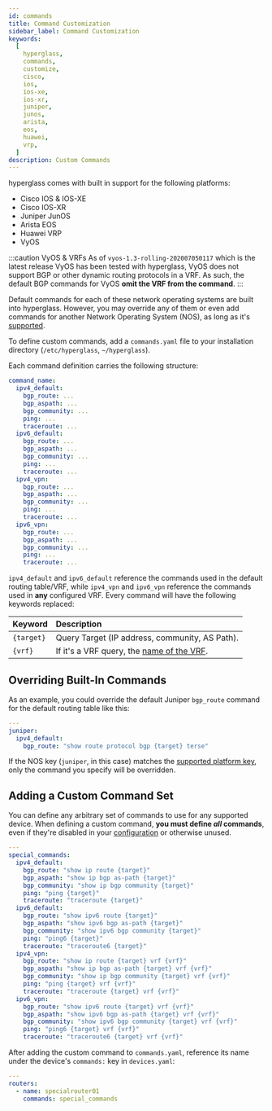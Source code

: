 ```yaml
---
id: commands
title: Command Customization
sidebar_label: Command Customization
keywords:
  [
    hyperglass,
    commands,
    customize,
    cisco,
    ios,
    ios-xe,
    ios-xr,
    juniper,
    junos,
    arista,
    eos,
    huawei,
    vrp,
  ]
description: Custom Commands
---
```


hyperglass comes with built in support for the following platforms:

- Cisco IOS & IOS-XE
- Cisco IOS-XR
- Juniper JunOS
- Arista EOS
- Huawei VRP
- VyOS

:::caution VyOS & VRFs
As of `vyos-1.3-rolling-202007050117` which is the latest release VyOS has been tested with hyperglass, VyOS does not support BGP or other dynamic routing protocols in a VRF. As such, the default BGP commands for VyOS **omit the VRF from the command**.
:::

Default commands for each of these network operating systems are built into hyperglass. However, you may override any of them or even add commands for another Network Operating System (NOS), as long as it's [supported](platforms).

To define custom commands, add a `commands.yaml` file to your installation directory (`/etc/hyperglass`,
`~/hyperglass`).

Each command definition carries the following structure:

```yaml title="commands.yaml"
command_name:
  ipv4_default:
    bgp_route: ...
    bgp_aspath: ...
    bgp_community: ...
    ping: ...
    traceroute: ...
  ipv6_default:
    bgp_route: ...
    bgp_aspath: ...
    bgp_community: ...
    ping: ...
    traceroute: ...
  ipv4_vpn:
    bgp_route: ...
    bgp_aspath: ...
    bgp_community: ...
    ping: ...
    traceroute: ...
  ipv6_vpn:
    bgp_route: ...
    bgp_aspath: ...
    bgp_community: ...
    ping: ...
    traceroute: ...
```

`ipv4_default` and `ipv6_default` reference the commands used in the default routing table/VRF, while `ipv4_vpn` and `ipv6_vpn` reference the commands used in **any** configured VRF. Every command will have the following keywords replaced:

| Keyword    | Description                                                      |
| :--------- | :--------------------------------------------------------------- |
| `{target}` | Query Target (IP address, community, AS Path).                   |
| `{vrf}`    | If it's a VRF query, the [name of the VRF](adding-devices#vrfs). |

## Overriding Built-In Commands

As an example, you could override the default Juniper `bgp_route` command for the default routing table like this:

```yaml {4} title="commands.yaml"
---
juniper:
  ipv4_default:
    bgp_route: "show route protocol bgp {target} terse"
```

If the NOS key (`juniper`, in this case) matches the [supported platform key](platforms), only the command you specify will be overridden.

## Adding a Custom Command Set

You can define any arbitrary set of commands to use for any supported device. When defining a custom command, **you must define _all_ commands**, even if they're disabled in your [configuration](query-settings) or otherwise unused.

```yaml title="commands.yaml"
---
special_commands:
  ipv4_default:
    bgp_route: "show ip route {target}"
    bgp_aspath: "show ip bgp as-path {target}"
    bgp_community: "show ip bgp community {target}"
    ping: "ping {target}"
    traceroute: "traceroute {target}"
  ipv6_default:
    bgp_route: "show ipv6 route {target}"
    bgp_aspath: "show ipv6 bgp as-path {target}"
    bgp_community: "show ipv6 bgp community {target}"
    ping: "ping6 {target}"
    traceroute: "traceroute6 {target}"
  ipv4_vpn:
    bgp_route: "show ip route {target} vrf {vrf}"
    bgp_aspath: "show ip bgp as-path {target} vrf {vrf}"
    bgp_community: "show ip bgp community {target} vrf {vrf}"
    ping: "ping {target} vrf {vrf}"
    traceroute: "traceroute {target} vrf {vrf}"
  ipv6_vpn:
    bgp_route: "show ipv6 route {target} vrf {vrf}"
    bgp_aspath: "show ipv6 bgp as-path {target} vrf {vrf}"
    bgp_community: "show ipv6 bgp community {target} vrf {vrf}"
    ping: "ping6 {target} vrf {vrf}"
    traceroute: "traceroute6 {target} vrf {vrf}"
```

After adding the custom command to `commands.yaml`, reference its name under the device's `commands:` key in `devices.yaml`:

```yaml {4} title="devices.yaml"
---
routers:
  - name: specialrouter01
    commands: special_commands
```
